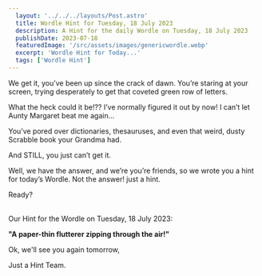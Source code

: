 ```yaml
---
  layout: '../../../layouts/Post.astro'
  title: Wordle Hint for Tuesday, 18 July 2023
  description: A Hint for the daily Wordle on Tuesday, 18 July 2023
  publishDate: 2023-07-18
  featuredImage: '/src/assets/images/genericwordle.webp'
  excerpt: 'Wordle Hint for Today...'
  tags: ['Wordle Hint']
---
```


  We get it, you’ve been up since the crack of dawn. You’re staring at your screen, trying desperately to get that coveted green row of letters. 

  What the heck could it be!??
  I’ve normally figured it out by now!
  I can’t let Aunty Margaret beat me again… 

  You’ve pored over dictionaries, thesauruses, and even that weird, dusty Scrabble book your Grandma had.

  And STILL, you just can’t get it. 

  Well, we have the answer, and we’re you’re friends, so we wrote you a hint for today’s Wordle.
  Not the answer! just a hint. 

  Ready?<br /><br />

  Our Hint for the Wordle on Tuesday, 18 July 2023:

  **"A paper-thin flutterer zipping through the air!"**

  Ok, we'll see you again tomorrow, 

  Just a Hint Team.
  